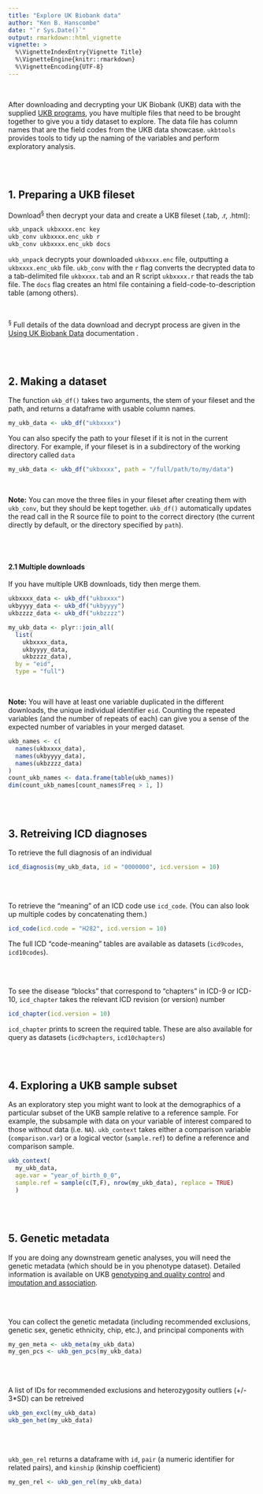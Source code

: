 ```yaml
---
title: "Explore UK Biobank data"
author: "Ken B. Hanscombe"
date: "`r Sys.Date()`"
output: rmarkdown::html_vignette
vignette: >
  %\VignetteIndexEntry{Vignette Title}
  %\VignetteEngine{knitr::rmarkdown}
  %\VignetteEncoding{UTF-8}
---
```


<br>

After downloading and decrypting your UK Biobank (UKB) data with the supplied [UKB programs](http://biobank.ctsu.ox.ac.uk/crystal/docs/UsingUKBData.pdf), you have multiple files that need to be brought together to give you a tidy dataset to explore. The data file has column names that are the field codes from the UKB data showcase. `ukbtools` provides tools to tidy up the naming of the variables and perform exploratory analysis. 

<br>
<br>


## 1. Preparing a UKB fileset

Download^§^ then decrypt your data and create a UKB fileset (.tab, .r, .html):

```bash
ukb_unpack ukbxxxx.enc key
ukb_conv ukbxxxx.enc_ukb r
ukb_conv ukbxxxx.enc_ukb docs

```


`ukb_unpack` decrypts your downloaded `ukbxxxx.enc` file, outputting a `ukbxxxx.enc_ukb` file. `ukb_conv` with the `r` flag converts the decrypted data to a tab-delimited file `ukbxxxx.tab` and an R script `ukbxxxx.r` that reads the tab file. The `docs` flag creates an html file containing a field-code-to-description table (among others).

<br>

^§^ Full details of the data download and decrypt process are given in the [Using UK Biobank Data](http://biobank.ctsu.ox.ac.uk/crystal/docs/UsingUKBData.pdf) documentation .

<br>
<br>


## 2. Making a dataset

The function `ukb_df()` takes two arguments, the stem of your fileset and the path, and returns a dataframe with usable column names. 


```r

my_ukb_data <- ukb_df("ukbxxxx")

```


You can also specify the path to your fileset if it is not in the current directory. For example, if your fileset is in a subdirectory of the working directory called `data`


```r

my_ukb_data <- ukb_df("ukbxxxx", path = "/full/path/to/my/data")

```


<br>

__Note:__ You can move the three files in your fileset after creating them with `ukb_conv`, but they should be kept together. `ukb_df()` automatically updates the read call in the R source file to point to the correct directory (the current directly by default, or the directory specified by `path`).

<br>
<br>

#### 2.1 Multiple downloads

If you have multiple UKB downloads, tidy then merge them.

```r

ukbxxxx_data <- ukb_df("ukbxxxx")
ukbyyyy_data <- ukb_df("ukbyyyy")
ukbzzzz_data <- ukb_df("ukbzzzz")

my_ukb_data <- plyr::join_all(
  list(
    ukbxxxx_data,
    ukbyyyy_data,
    ukbzzzz_data),
  by = "eid",
  type = "full")

```

<br>

__Note:__ You will have at least one variable duplicated in the different downloads, the unique individual identifier `eid`. Counting the repeated variables (and the number of repeats of each) can give you a sense of the expected number of variables in your merged dataset.

```r

ukb_names <- c(
  names(ukbxxxx_data),
  names(ukbyyyy_data),
  names(ukbzzzz_data)
)
count_ukb_names <- data.frame(table(ukb_names))
dim(count_ukb_names[count_names$Freq > 1, ])

```

<br>
<br>


## 3. Retreiving ICD diagnoses


To retrieve the full diagnosis of an individual

```r

icd_diagnosis(my_ukb_data, id = "0000000", icd.version = 10)

```

<br>
<br>

To retrieve the "meaning" of an ICD code use `icd_code`. (You can also look up multiple codes by concatenating them.)

```r

icd_code(icd.code = "H282", icd.version = 10)

```

The full ICD "code-meaning" tables are available as datasets (`icd9codes`, `icd10codes`).

<br>
<br>

To see the disease "blocks" that correspond to "chapters" in ICD-9 or ICD-10, `icd_chapter` takes the relevant ICD revision (or version) number

```r

icd_chapter(icd.version = 10)

```

`icd_chapter` prints to screen the required table. These are also available for query as datasets (`icd9chapters`, `icd10chapters`)

<br>
<br>


## 4. Exploring a UKB sample subset

As an exploratory step you might want to look at the demographics of a particular subset of the UKB sample relative to a reference sample. For example, the subsample with data on your variable of interest compared to those without data (i.e. `NA`). `ukb_context` takes either a comparison variable (`comparison.var`) or a logical vector (`sample.ref`) to define a reference and comparison sample.

```r

ukb_context(
  my_ukb_data,
  age.var = "year_of_birth_0_0",
  sample.ref = sample(c(T,F), nrow(my_ukb_data), replace = TRUE)
  )

```


<br>
<br>


## 5. Genetic metadata

If you are doing any downstream genetic analyses, you will need the genetic metadata (which should be in you phenotype dataset). Detailed information is available on UKB [genotyping and quality control](http://www.ukbiobank.ac.uk/wp-content/uploads/2014/04/UKBiobank_genotyping_QC_documentation-web.pdf) and [imputation and association](http://www.ukbiobank.ac.uk/wp-content/uploads/2014/04/imputation_documentation_May2015.pdf).

<br>
<br>

You can collect the genetic metadata (including recommended exclusions, genetic sex, genetic ethnicity, chip, etc.), and principal components with

```r

my_gen_meta <- ukb_meta(my_ukb_data)
my_gen_pcs <- ukb_gen_pcs(my_ukb_data)

```

<br>
<br>

A list of IDs for recommended exclusions and heterozygosity outliers (+/- 3*SD) can be retreived

```r

ukb_gen_excl(my_ukb_data)
ukb_gen_het(my_ukb_data)

```


<br>
<br>

`ukb_gen_rel` returns a dataframe with `id`, `pair` (a numeric identifier for related pairs), and `kinship` (kinship coefficient)

```r

my_gen_rel <- ukb_gen_rel(my_ukb_data)

```


<br>
<br>
